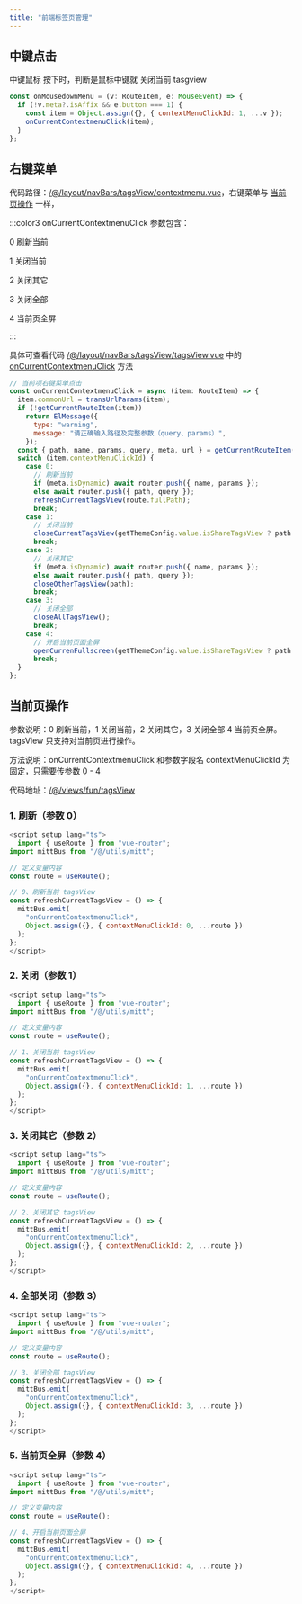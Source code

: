 ```yaml
---
title: "前端标签页管理"
---
```



## 中键点击
中键鼠标 按下时，判断是鼠标中键就 关闭当前 tasgview

```javascript
const onMousedownMenu = (v: RouteItem, e: MouseEvent) => {
  if (!v.meta?.isAffix && e.button === 1) {
    const item = Object.assign({}, { contextMenuClickId: 1, ...v });
    onCurrentContextmenuClick(item);
  }
};
```

## 右键菜单
代码路径：[/@/layout/navBars/tagsView/contextmenu.vue](src/layout/navBars/tagsView/contextmenu.vue)，右键菜单与 [当前页操作](/config/tagsView/#%E5%BD%93%E5%89%8D%E9%A1%B5%E6%93%8D%E4%BD%9C) 一样，

:::color3
onCurrentContextmenuClick 参数包含：



0 刷新当前

1 关闭当前

2 关闭其它

3 关闭全部

4 当前页全屏

:::



具体可查看代码 [/@/layout/navBars/tagsView/tagsView.vue](src/layout/navBars/tagsView/tagsView.vue) 中的 [onCurrentContextmenuClick](src/layout/navBars/tagsView/tagsView.vue#L335) 方法

```javascript
// 当前项右键菜单点击
const onCurrentContextmenuClick = async (item: RouteItem) => {
  item.commonUrl = transUrlParams(item);
  if (!getCurrentRouteItem(item))
    return ElMessage({
      type: "warning",
      message: "请正确输入路径及完整参数（query、params）",
    });
  const { path, name, params, query, meta, url } = getCurrentRouteItem(item);
  switch (item.contextMenuClickId) {
    case 0:
      // 刷新当前
      if (meta.isDynamic) await router.push({ name, params });
      else await router.push({ path, query });
      refreshCurrentTagsView(route.fullPath);
      break;
    case 1:
      // 关闭当前
      closeCurrentTagsView(getThemeConfig.value.isShareTagsView ? path : url);
      break;
    case 2:
      // 关闭其它
      if (meta.isDynamic) await router.push({ name, params });
      else await router.push({ path, query });
      closeOtherTagsView(path);
      break;
    case 3:
      // 关闭全部
      closeAllTagsView();
      break;
    case 4:
      // 开启当前页面全屏
      openCurrenFullscreen(getThemeConfig.value.isShareTagsView ? path : url);
      break;
  }
};
```

## 当前页操作
参数说明：0 刷新当前，1 关闭当前，2 关闭其它，3 关闭全部 4 当前页全屏。tagsView 只支持对当前页进行操作。

方法说明：onCurrentContextmenuClick 和参数字段名 contextMenuClickId 为固定，只需要传参数 0 - 4

代码地址：[/@/views/fun/tagsView](src/views/fun/tagsView/index.vue)

### 1. 刷新（参数 0）
```javascript
<script setup lang="ts">
  import { useRoute } from "vue-router";
import mittBus from "/@/utils/mitt";

// 定义变量内容
const route = useRoute();

// 0、刷新当前 tagsView
const refreshCurrentTagsView = () => {
  mittBus.emit(
    "onCurrentContextmenuClick",
    Object.assign({}, { contextMenuClickId: 0, ...route })
  );
};
</script>
```

### 2. 关闭（参数 1）
```javascript
<script setup lang="ts">
  import { useRoute } from "vue-router";
import mittBus from "/@/utils/mitt";

// 定义变量内容
const route = useRoute();

// 1、关闭当前 tagsView
const refreshCurrentTagsView = () => {
  mittBus.emit(
    "onCurrentContextmenuClick",
    Object.assign({}, { contextMenuClickId: 1, ...route })
  );
};
</script>
```

### 3. 关闭其它（参数 2）
```javascript
<script setup lang="ts">
  import { useRoute } from "vue-router";
import mittBus from "/@/utils/mitt";

// 定义变量内容
const route = useRoute();

// 2、关闭其它 tagsView
const refreshCurrentTagsView = () => {
  mittBus.emit(
    "onCurrentContextmenuClick",
    Object.assign({}, { contextMenuClickId: 2, ...route })
  );
};
</script>
```

### 4. 全部关闭（参数 3）
```javascript
<script setup lang="ts">
  import { useRoute } from "vue-router";
import mittBus from "/@/utils/mitt";

// 定义变量内容
const route = useRoute();

// 3、关闭全部 tagsView
const refreshCurrentTagsView = () => {
  mittBus.emit(
    "onCurrentContextmenuClick",
    Object.assign({}, { contextMenuClickId: 3, ...route })
  );
};
</script>
```

### 5. 当前页全屏（参数 4）
```javascript
<script setup lang="ts">
  import { useRoute } from "vue-router";
import mittBus from "/@/utils/mitt";

// 定义变量内容
const route = useRoute();

// 4、开启当前页面全屏
const refreshCurrentTagsView = () => {
  mittBus.emit(
    "onCurrentContextmenuClick",
    Object.assign({}, { contextMenuClickId: 4, ...route })
  );
};
</script>
```

